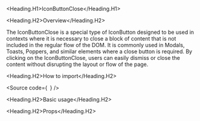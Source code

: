 

<Meta of={Stories} />

<Heading.H1>IconButtonClose</Heading.H1>

<Heading.H2>Overview</Heading.H2>

The IconButtonClose is a special type of IconButton designed to be used
in contexts where it is necessary to close a block of content that is not included in the regular flow of the DOM.
It is commonly used in Modals, Toasts, Poppers, and similar elements where a close button is required.
By clicking on the IconButtonClose, users can easily dismiss or close the content without disrupting the layout or flow of the page.

<Heading.H2>How to import</Heading.H2>

<Source
  code={`
`}
/>

<Heading.H2>Basic usage</Heading.H2>

<Canvas of={Stories.Base} />

<Heading.H2>Props</Heading.H2>

<ArgTypes of={Stories} />
